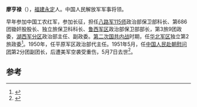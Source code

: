 '''廖亨禄'''（{{bd|1912年||1951年|5月7日}}），[[福建|福建]][[永定|永定]]人。中国人民解放军军事将领。

早年参加中国工农红军，参加长征，担任[[八路军|八路军]][[115师|115师]]政治部保卫部科长、第686团锄奸股股长、独立旅保卫科科长、[[鲁西军区|鲁西军区]]政治部保卫部部长，第3旅9团政委，[[湖西军分区|湖西军分区]]政治部主任、副政委。[[第二次国共内战|第二次国共内战]]时期，任[[华北军区|华北军区]]独立第2旅政委<ref>{{cite news|author=共青团福建省龙岩市委员会|title=廖亨禄 《闽西共青团志(1926-2003)》/ 第七篇 人物篇-永定县|url=http://d.wanfangdata.com.cn/LocalChronicleItem_10757993.aspx|accessdate=2014-01-12|newspaper=《闽西共青团志(1926-2003)》|archive-date=2014-01-12|archive-url=https://web.archive.org/web/20140112173723/http://d.wanfangdata.com.cn/LocalChronicleItem_10757993.aspx}}</ref>。1950年，任平原军区政治部代主任。1951年5月，任[[中国人民赴朝慰问团|中国人民赴朝慰问团]]第2分团副团长，后遭美军空袭受重伤，5月7日去世<ref>{{cite news|title=1951年3月下旬，中国人民赴朝慰问团赴朝鲜慰问|url=http://www.people.com.cn/GB/channel1/10/20001009/263568.html|accessdate=2014-01-12|newspaper=人民网|archive-date=2016-03-04|archive-url=https://web.archive.org/web/20160304093547/http://www.people.com.cn/GB/channel1/10/20001009/263568.html}}</ref>。

==参考==
{{reflist}}
{{中国军事人物小作品}}